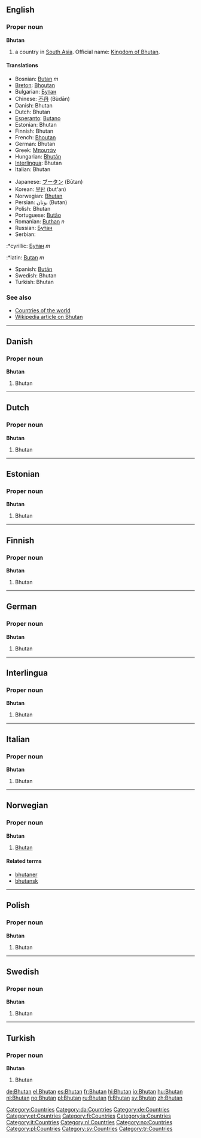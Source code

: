 ==English==

===Proper noun===
'''Bhutan'''

# a country in [[South Asia]]. Official name: [[Kingdom of Bhutan]].

====Translations====
{{top}}
*Bosnian: [[Butan]] ''m''
*[[Breton]]: [[Bhoutan]]
*Bulgarian: [[Бутан]]
*Chinese: [[不丹]] (Bùdān)
*Danish: Bhutan
*Dutch: Bhutan
*[[Esperanto]]: [[Butano]]
*Estonian: Bhutan
*Finnish: Bhutan
*French: [[Bhoutan]]
*German: Bhutan
*Greek: [[Μπουτάν]]
*Hungarian: [[Bhután]]
*[[Interlingua]]: Bhutan
*Italian: Bhutan
{{mid}}
*Japanese: [[ブータン]] (Būtan)
*Korean: [[부탄]] (but'an)
*Norwegian: [[#Norwegian|Bhutan]]
*Persian: بوتان  (Butan)
*Polish: Bhutan
*Portuguese: [[Butão]]
*Romanian: [[Buthan]] ''n''
*Russian: [[Бутан]]
*Serbian:
:*cyrillic: [[Бутан]] ''m''
:*latin: [[Butan]] ''m''
*Spanish: [[Bután]]
*Swedish: Bhutan
*Turkish: Bhutan
{{bottom}}

===See also===
*[[Countries of the world]]
*[[w:Bhutan|Wikipedia article on Bhutan]]

----
==Danish==
===Proper noun===
'''Bhutan'''
#Bhutan
----
==Dutch==
===Proper noun===
'''Bhutan'''
#Bhutan
----
==Estonian==
===Proper noun===
'''Bhutan'''
# Bhutan {{et-country}}
----

==Finnish==
===Proper noun===
'''Bhutan'''
#Bhutan
----
==German==
===Proper noun===
'''Bhutan'''
#Bhutan
----
==Interlingua==
===Proper noun===
'''Bhutan'''
#Bhutan
----
==Italian==
===Proper noun===
'''Bhutan'''
#Bhutan
----
==Norwegian==
===Proper noun===
'''Bhutan'''
#[[#English|Bhutan]]
====Related terms====
*[[bhutaner]]
*[[bhutansk]]
----
==Polish==
===Proper noun===
'''Bhutan'''
#Bhutan
----
==Swedish==
===Proper noun===
'''Bhutan'''
#Bhutan
----
==Turkish==
===Proper noun===
'''Bhutan'''
#Bhutan

[[Category:Countries]]
[[Category:da:Countries]]
[[Category:de:Countries]]
[[Category:et:Countries]]
[[Category:fi:Countries]]
[[Category:ia:Countries]]
[[Category:it:Countries]]
[[Category:nl:Countries]]
[[Category:no:Countries]]
[[Category:pl:Countries]]
[[Category:sv:Countries]]
[[Category:tr:Countries]]

[[de:Bhutan]]
[[el:Bhutan]]
[[es:Bhutan]]
[[fr:Bhutan]]
[[hi:Bhutan]]
[[io:Bhutan]]
[[hu:Bhutan]]
[[nl:Bhutan]]
[[no:Bhutan]]
[[pl:Bhutan]]
[[ru:Bhutan]]
[[fi:Bhutan]]
[[sv:Bhutan]]
[[zh:Bhutan]]